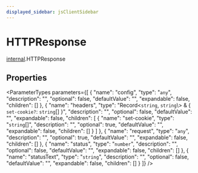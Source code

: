 ```yaml
---
displayed_sidebar: jsClientSidebar
---
```



# HTTPResponse

[internal](../../modules/internal.mdx).HTTPResponse

## Properties

<ParameterTypes parameters={[
  {
    "name": "config",
    "type": "`any`",
    "description": "",
    "optional": false,
    "defaultValue": "",
    "expandable": false,
    "children": []
  },
  {
    "name": "headers",
    "type": "Record<`string`, `string`\\> & { `set-cookie?`: `string`[]  }",
    "description": "",
    "optional": false,
    "defaultValue": "",
    "expandable": false,
    "children": [
      {
        "name": "set-cookie",
        "type": "`string`[]",
        "description": "",
        "optional": true,
        "defaultValue": "",
        "expandable": false,
        "children": []
      }
    ]
  },
  {
    "name": "request",
    "type": "`any`",
    "description": "",
    "optional": true,
    "defaultValue": "",
    "expandable": false,
    "children": []
  },
  {
    "name": "status",
    "type": "`number`",
    "description": "",
    "optional": false,
    "defaultValue": "",
    "expandable": false,
    "children": []
  },
  {
    "name": "statusText",
    "type": "`string`",
    "description": "",
    "optional": false,
    "defaultValue": "",
    "expandable": false,
    "children": []
  }
]} />
